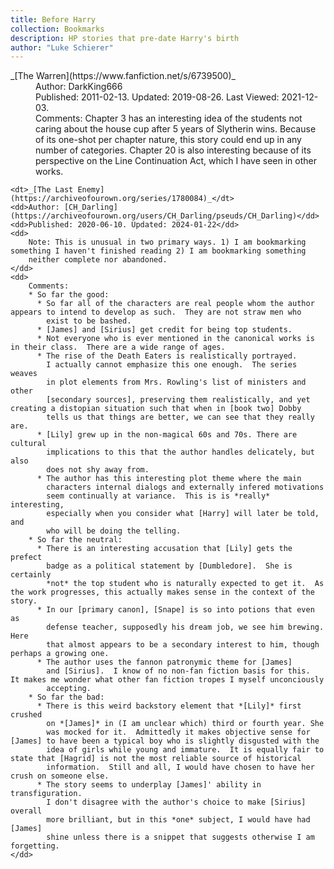 ```yaml
---
title: Before Harry
collection: Bookmarks
description: HP stories that pre-date Harry's birth
author: "Luke Schierer"
---
```


<dl>
    <dt>_[The Warren](https://www.fanfiction.net/s/6739500)_</dt>
    <dd>Author: DarkKing666</dd>
    <dd>Published: 2011-02-13. Updated: 2019-08-26. Last Viewed: 2021-12-03.</dd>
    <dd>Comments: Chapter 3 has an interesting idea of the students not caring
        about the house cup after 5 years of Slytherin wins.  Because of its
        one-shot per chapter nature, this story could end up in any number of
        categories.  Chapter 20 is also interesting because of its perspective on
        the Line Continuation Act, which I have seen in other works.</dd>
    
    <dt>_[The Last Enemy](https://archiveofourown.org/series/1780084)_</dt>
    <dd>Author: [CH_Darling](https://archiveofourown.org/users/CH_Darling/pseuds/CH_Darling)</dd>
    <dd>Published: 2020-06-10. Updated: 2024-01-22</dd>
    <dd>
        Note: This is unusual in two primary ways. 1) I am bookmarking something I haven't finished reading 2) I am bookmarking something 
        neither complete nor abandoned.
    </dd>
    <dd>
        Comments: 
        * So far the good:
          * So far all of the characters are real people whom the author appears to intend to develop as such.  They are not straw men who 
            exist to be bashed.
          * [James] and [Sirius] get credit for being top students.
          * Not everyone who is ever mentioned in the canonical works is in their class.  There are a wide range of ages. 
          * The rise of the Death Eaters is realistically portrayed. 
            I actually cannot emphasize this one enough.  The series weaves 
            in plot elements from Mrs. Rowling's list of ministers and other
            [secondary sources], preserving them realistically, and yet creating a distopian situation such that when in [book two] Dobby
            tells us that things are better, we can see that they really are. 
          * [Lily] grew up in the non-magical 60s and 70s. There are cultural
            implications to this that the author handles delicately, but also
            does not shy away from. 
          * The author has this interesting plot theme where the main 
            characters internal dialogs and externally infered motivations
            seem continually at variance.  This is is *really* interesting,
            especially when you consider what [Harry] will later be told, and
            who will be doing the telling. 
        * So far the neutral:
          * There is an interesting accusation that [Lily] gets the prefect 
            badge as a political statement by [Dumbledore].  She is certainly
            *not* the top student who is naturally expected to get it.  As the work progresses, this actually makes sense in the context of the story. 
          * In our [primary canon], [Snape] is so into potions that even as 
            defense teacher, supposedly his dream job, we see him brewing. Here
            that almost appears to be a secondary interest to him, though perhaps a growing one. 
          * The author uses the fannon patronymic theme for [James]
            and [Sirius].  I know of no non-fan fiction basis for this.  It makes me wonder what other fan fiction tropes I myself unconciously
            accepting. 
        * So far the bad:
          * There is this weird backstory element that *[Lily]* first crushed 
            on *[James]* in (I am unclear which) third or fourth year. She 
            was mocked for it.  Admittedly it makes objective sense for [James] to have been a typical boy who is slightly disgusted with the
            idea of girls while young and immature.  It is equally fair to state that [Hagrid] is not the most reliable source of historical
            information.  Still and all, I would have chosen to have her crush on someone else. 
          * The story seems to underplay [James]' ability in transfiguration. 
            I don't disagree with the author's choice to make [Sirius] overall
            more brilliant, but in this *one* subject, I would have had [James]
            shine unless there is a snippet that suggests otherwise I am forgetting.
    </dd>
</dl>

[James]: /harrypedia/people/potter/james//
[Lily]: /harrypedia/people/evans/lily_j//
[Sirius]: /harrypedia/people/black/sirius_iii//
[Hagrid]: /harrypedia/people/hagrid/rubeus//
[Snape]: /harrypedia/people/snape/severus///
[Harry]: /harrypedia/people/potter/harry_james//
[Dumbledore]: /harrypedia/people/dumbledore/albus_percival_wulfric_brian//
[secondary sources]: /harrypedia/#secondary-sources/
[primary canon]: /harrypedia/#primary-sources/
[book two]: https://www.librarything.com/work/683408
